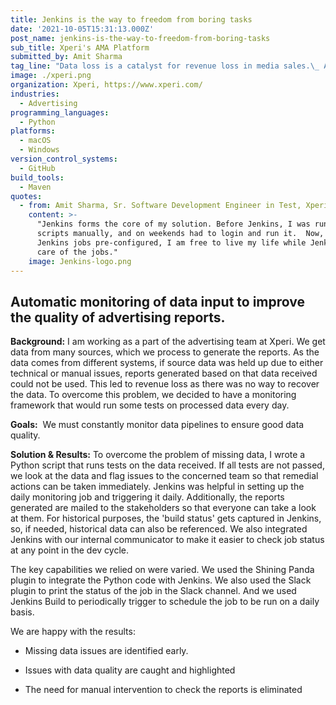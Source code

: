 ```yaml
---
title: Jenkins is the way to freedom from boring tasks
date: '2021-10-05T15:31:13.000Z'
post_name: jenkins-is-the-way-to-freedom-from-boring-tasks
sub_title: Xperi's AMA Platform
submitted_by: Amit Sharma
tag_line: "Data loss is a catalyst for revenue loss in media sales.\_ A monitoring framework was needed to test data delivery daily*."
image: ./xperi.png
organization: Xperi, https://www.xperi.com/
industries:
  - Advertising
programming_languages:
  - Python
platforms:
  - macOS
  - Windows
version_control_systems:
  - GitHub
build_tools:
  - Maven
quotes:
  - from: Amit Sharma, Sr. Software Development Engineer in Test, Xperi
    content: >-
      "Jenkins forms the core of my solution. Before Jenkins, I was running the
      scripts manually, and on weekends had to login and run it.  Now, with
      Jenkins jobs pre-configured, I am free to live my life while Jenkins takes
      care of the jobs."
    image: Jenkins-logo.png
---
```

## Automatic monitoring of data input to improve the quality of advertising reports.

**Background:** I am working as a part of the advertising team at Xperi. We get data from many sources, which we process to generate the reports. As the data comes from different systems, if source data was held up due to either technical or manual issues, reports generated based on that data received could not be used. This led to revenue loss as there was no way to recover the data. To overcome this problem, we decided to have a monitoring framework that would run some tests on processed data every day.

**Goals:**  We must constantly monitor data pipelines to ensure good data quality.

<Testimonal idx="0" />

**Solution & Results:** To overcome the problem of missing data, I wrote a Python script that runs tests on the data received. If all tests are not passed, we look at the data and flag issues to the concerned team so that remedial actions can be taken immediately. Jenkins was helpful in setting up the daily monitoring job and triggering it daily. Additionally, the reports generated are mailed to the stakeholders so that everyone can take a look at them. For historical purposes, the 'build status' gets captured in Jenkins, so, if needed, historical data can also be referenced. We also integrated Jenkins with our internal communicator to make it easier to check job status at any point in the dev cycle.

The key capabilities we relied on were varied. We used the Shining Panda plugin to integrate the Python code with Jenkins. We also used the Slack plugin to print the status of the job in the Slack channel. And we used Jenkins Build to periodically trigger to schedule the job to be run on a daily basis.

We are happy with the results:

-   Missing data issues are identified early.

-   Issues with data quality are caught and highlighted

-   The need for manual intervention to check the reports is eliminated
